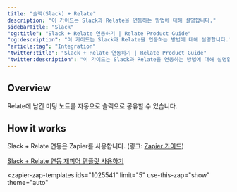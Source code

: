 ```yaml
---
title: "슬랙(Slack) + Relate"
description: "이 가이드는 Slack과 Relate을 연동하는 방법에 대해 설명합니다."
sidebarTitle: "Slack"
"og:title": "Slack + Relate 연동하기 | Relate Product Guide"
"og:description": "이 가이드는 Slack과 Relate을 연동하는 방법에 대해 설명합니다."
"article:tag": "Integration"
"twitter:title": "Slack + Relate 연동하기 | Relate Product Guide"
"twitter:description": "이 가이드는 Slack과 Relate을 연동하는 방법에 대해 설명합니다."
---
```


<script type="module" src="https://cdn.zapier.com/packages/partner-sdk/v0/zapier-elements/zapier-elements.esm.js"></script>
<link rel="stylesheet" href="https://cdn.zapier.com/packages/partner-sdk/v0/zapier-elements/zapier-elements.css"/>

## Overview

Relate에 남긴 미팅 노트를 자동으로 슬랙으로 공유할 수 있습니다.

## How it works

Slack + Relate 연동은 Zapier를 사용합니다. (링크: [Zapier 가이드](/setup/zapier-integration/what-is-zapier))

[Slack + Relate 연동 재피어 템플릿 사용하기](https://zapier.com/app/editor/template/1025541)

<zapier-zap-templates
  ids="1025541"
  limit="5"
  use-this-zap="show"
  theme="auto"
></zapier-zap-templates>
